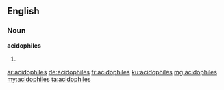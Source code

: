 ==English==

===Noun===
'''acidophiles'''

# {{plural of|acidophile}}

[[ar:acidophiles]]
[[de:acidophiles]]
[[fr:acidophiles]]
[[ku:acidophiles]]
[[mg:acidophiles]]
[[my:acidophiles]]
[[ta:acidophiles]]